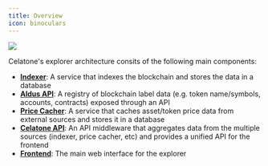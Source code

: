 ```yaml
---
title: Overview
icon: binoculars
---
```


<Frame>
  <img src="/images/celatone_architecture_external.png" />
</Frame>

Celatone's explorer architecture consits of the following main components:

- [**Indexer**](./components/indexer): A service that indexes the blockchain and stores the data in a database
- [**Aldus API**](./components/aldus-api): A registry of blockchain label data (e.g. token name/symbols, accounts, contracts) exposed through an API
- [**Price Cacher**](./components/price-cacher): A service that caches asset/token price data from external sources and stores it in a database
- [**Celatone API**](./components/celatone-api): An API middleware that aggregates data from the multiple sources (indexer, price cacher, etc) and provides a unified API for the frontend
- [**Frontend**](./components/frontend): The main web interface for the explorer
